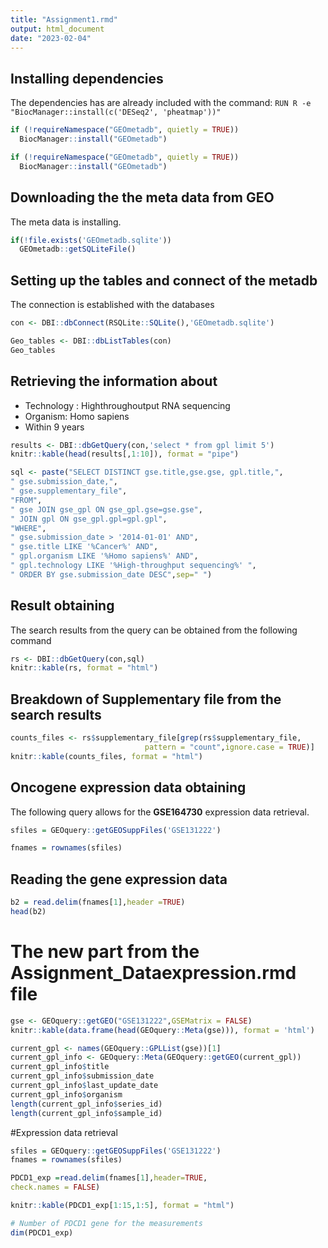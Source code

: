 ```yaml
---
title: "Assignment1.rmd"
output: html_document
date: "2023-02-04"
---
```


## Installing dependencies
The dependencies has are already included with the command: 
``` RUN R -e "BiocManager::install(c('DESeq2', 'pheatmap'))" ``` 
```r

if (!requireNamespace("GEOmetadb", quietly = TRUE))
  BiocManager::install("GEOmetadb")

```


```r

if (!requireNamespace("GEOmetadb", quietly = TRUE))
  BiocManager::install("GEOmetadb")

```

## Downloading the the meta data from GEO

The meta data is installing.
```r

if(!file.exists('GEOmetadb.sqlite')) 
  GEOmetadb::getSQLiteFile()

```
## Setting up the tables and connect of the metadb
The connection is established with the databases

```r
con <- DBI::dbConnect(RSQLite::SQLite(),'GEOmetadb.sqlite')

```

```r
Geo_tables <- DBI::dbListTables(con)
Geo_tables

```

## Retrieving the information about 
* Technology : Highthroughoutput RNA sequencing
* Organism: Homo sapiens
* Within 9 years 

```r
results <- DBI::dbGetQuery(con,'select * from gpl limit 5')
knitr::kable(head(results[,1:10]), format = "pipe")

```

```r
sql <- paste("SELECT DISTINCT gse.title,gse.gse, gpl.title,",
" gse.submission_date,",
" gse.supplementary_file",
"FROM",
" gse JOIN gse_gpl ON gse_gpl.gse=gse.gse",
" JOIN gpl ON gse_gpl.gpl=gpl.gpl",
"WHERE",
" gse.submission_date > '2014-01-01' AND",
" gse.title LIKE '%Cancer%' AND", 
" gpl.organism LIKE '%Homo sapiens%' AND",
" gpl.technology LIKE '%High-throughput sequencing%' ",
" ORDER BY gse.submission_date DESC",sep=" ")
```
## Result obtaining
The search results from the query can be obtained from the following command

```r
rs <- DBI::dbGetQuery(con,sql)
knitr::kable(rs, format = "html")
```
## Breakdown of Supplementary file from the search results

```r
counts_files <- rs$supplementary_file[grep(rs$supplementary_file,
                              pattern = "count",ignore.case = TRUE)]
knitr::kable(counts_files, format = "html")
```

## Oncogene expression data obtaining
The following query allows for the **GSE164730** expression data retrieval.

```r
sfiles = GEOquery::getGEOSuppFiles('GSE131222')

fnames = rownames(sfiles)
```
## Reading the gene expression data

```r
b2 = read.delim(fnames[1],header =TRUE)
head(b2)
```


# The new part from the Assignment_Dataexpression.rmd file
```r
gse <- GEOquery::getGEO("GSE131222",GSEMatrix = FALSE)
knitr::kable(data.frame(head(GEOquery::Meta(gse))), format = 'html')
```

```r
current_gpl <- names(GEOquery::GPLList(gse))[1]
current_gpl_info <- GEOquery::Meta(GEOquery::getGEO(current_gpl))
current_gpl_info$title
current_gpl_info$submission_date
current_gpl_info$last_update_date
current_gpl_info$organism
length(current_gpl_info$series_id)
length(current_gpl_info$sample_id)
```
#Expression data retrieval
 
```r
sfiles = GEOquery::getGEOSuppFiles('GSE131222')
fnames = rownames(sfiles)

```

```r
PDCD1_exp =read.delim(fnames[1],header=TRUE,
check.names = FALSE)
```

```r
knitr::kable(PDCD1_exp[1:15,1:5], format = "html")
```


```r
# Number of PDCD1 gene for the measurements
dim(PDCD1_exp)
```

